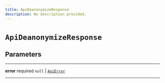 ```yaml
---
title: ApiDeanonymizeResponse
description: No description provided.
---
```


# `ApiDeanonymizeResponse`

## Parameters

---

**error** <span className="optional-status">required</span> `null` | [`ApiError`](/reference/javascript/auth/types/api-error)

---
